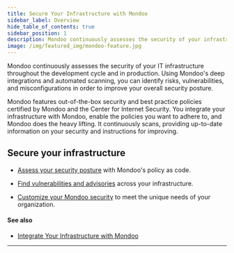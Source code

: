 ```yaml
---
title: Secure Your Infrastructure with Mondoo
sidebar_label: Overview
hide_table_of_contents: true
sidebar_position: 1
description: Mondoo continuously assesses the security of your infrastructure throughout the development cycle and in production.
image: /img/featured_img/mondoo-feature.jpg
---
```


Mondoo continuously assesses the security of your IT infrastructure throughout the development cycle and in production. Using Mondoo's deep integrations and automated scanning, you can identify risks, vulnerabilities, and misconfigurations in order to improve your overall security posture.

Mondoo features out-of-the-box security and best practice policies certified by Mondoo and the Center for Internet Security. You integrate your infrastructure with Mondoo, enable the policies you want to adhere to, and Mondoo does the heavy lifting. It continuously scans, providing up-to-date information on your security and instructions for improving.

## Secure your infrastructure

- [Assess your security posture](/platform/security/posture/overview/) with Mondoo's policy as code.

- [Find vulnerabilities and advisories](/platform/security/posture/vulnerabilities/) across your infrastructure.

- [Customize your Mondoo security](/platform/security/customize/overview/) to meet the unique needs of your organization.

#### See also

- [Integrate Your Infrastructure with Mondoo](/platform/infra/overview/)

---
